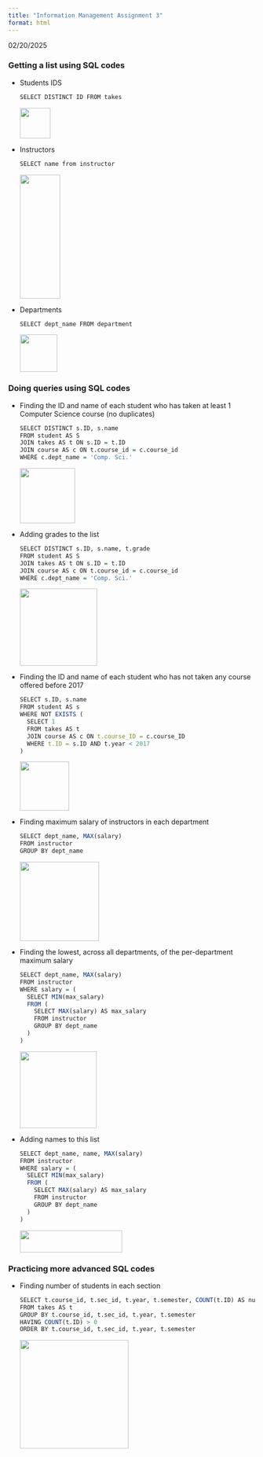 ```yaml
---
title: "Information Management Assignment 3"
format: html
---
```


02/20/2025

### Getting a list using SQL codes

-   Students IDS

    ```r
    SELECT DISTINCT ID FROM takes
    ```

    ![](images/clipboard-2826338049.png){width="62"}

-   Instructors

    ```r
    SELECT name from instructor
    ```

    ![](images/clipboard-2614036907.png){width="82" height="252"}

-   Departments

    ```r
    SELECT dept_name FROM department
    ```

    ![](images/clipboard-376030355.png){width="76"}

### Doing queries using SQL codes

-   Finding the ID and name of each student who has taken at least 1 Computer Science course (no duplicates)

    ```r
    SELECT DISTINCT s.ID, s.name
    FROM student AS S
    JOIN takes AS t ON s.ID = t.ID
    JOIN course AS c ON t.course_id = c.course_id
    WHERE c.dept_name = 'Comp. Sci.'
    ```

    ![](images/clipboard-2198977801.png){width="112"}

-   Adding grades to the list

    ```r
    SELECT DISTINCT s.ID, s.name, t.grade
    FROM student AS S
    JOIN takes AS t ON s.ID = t.ID
    JOIN course AS c ON t.course_id = c.course_id
    WHERE c.dept_name = 'Comp. Sci.'
    ```

    ![](images/clipboard-3935354343.png){width="157"}

-   Finding the ID and name of each student who has not taken any course offered before 2017

    ```r
    SELECT s.ID, s.name
    FROM student AS s
    WHERE NOT EXISTS (
      SELECT 1
      FROM takes AS t
      JOIN course AS c ON t.course_ID = c.course_ID
      WHERE t.ID = s.ID AND t.year < 2017
    )
    ```

    ![](images/clipboard-1667400137.png){width="100"}

-   Finding maximum salary of instructors in each department

    ```r
    SELECT dept_name, MAX(salary)
    FROM instructor
    GROUP BY dept_name
    ```

    ![](images/clipboard-2945256768.png){width="161"}

-   Finding the lowest, across all departments, of the per-department maximum salary

    ```r
    SELECT dept_name, MAX(salary)
    FROM instructor
    WHERE salary = (
      SELECT MIN(max_salary)
      FROM (
        SELECT MAX(salary) AS max_salary
        FROM instructor
        GROUP BY dept_name
      )
    )
    ```

    ![](images/clipboard-1191314145.png){width="156"}

-   Adding names to this list

    ```r
    SELECT dept_name, name, MAX(salary)
    FROM instructor
    WHERE salary = (
      SELECT MIN(max_salary)
      FROM (
        SELECT MAX(salary) AS max_salary
        FROM instructor
        GROUP BY dept_name
      )
    )
    ```

    ![](images/clipboard-4182147681.png){width="208" height="45"}

### Practicing more advanced SQL codes

-   Finding number of students in each section

    ```r
    SELECT t.course_id, t.sec_id, t.year, t.semester, COUNT(t.ID) AS num
    FROM takes AS t
    GROUP BY t.course_id, t.sec_id, t.year, t.semester
    HAVING COUNT(t.ID) > 0
    ORDER BY t.course_id, t.sec_id, t.year, t.semester
    ```

    ![](images/clipboard-725137994.png){width="221"}

